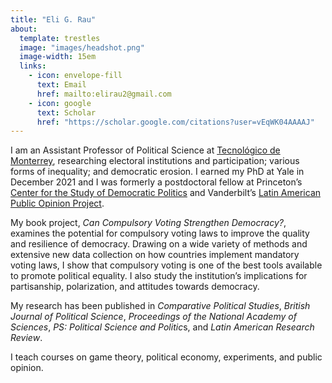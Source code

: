 ```yaml
---
title: "Eli G. Rau"
about:
  template: trestles
  image: "images/headshot.png"
  image-width: 15em
  links:
    - icon: envelope-fill
      text: Email
      href: mailto:elirau2@gmail.com
    - icon: google
      text: Scholar
      href: "https://scholar.google.com/citations?user=vEqWK04AAAAJ"
---
```


I am an Assistant Professor of Political Science at [Tecnológico de Monterrey](https://tec.mx/es), researching electoral institutions and participation; various forms of inequality; and democratic erosion. I earned my PhD at Yale in December 2021 and I was formerly a postdoctoral fellow at Princeton's [Center for the Study of Democratic Politics](https://csdp.princeton.edu/) and Vanderbilt's [Latin American Public Opinion Project](https://www.vanderbilt.edu/lapop/about-americasbarometer.php).

My book project, *Can Compulsory Voting Strengthen Democracy?*, examines the potential for compulsory voting laws to improve the quality and resilience of democracy. Drawing on a wide variety of methods and extensive new data collection on how countries implement mandatory voting laws, I show that compulsory voting is one of the best tools available to promote political equality. I also study the institution's implications for partisanship, polarization, and attitudes towards democracy.

My research has been published in *Comparative Political Studies*, *British Journal of Political Science*, *Proceedings of the National Academy of Sciences*, *PS: Political Science and Politic*s, and *Latin American Research Review*.

I teach courses on game theory, political economy, experiments, and public opinion.
